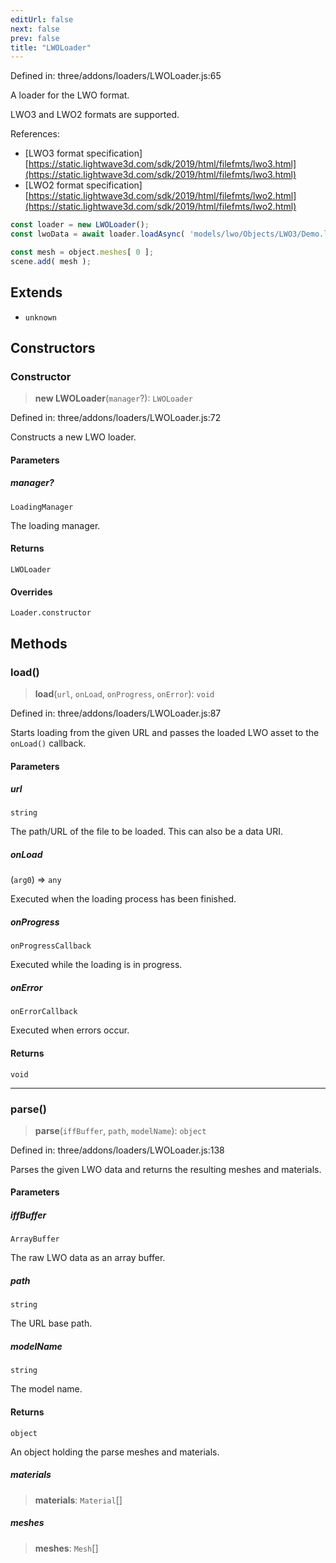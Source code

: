 ```yaml
---
editUrl: false
next: false
prev: false
title: "LWOLoader"
---
```


Defined in: three/addons/loaders/LWOLoader.js:65

A loader for the LWO format.

LWO3 and LWO2 formats are supported.

References:
- [LWO3 format specification][https://static.lightwave3d.com/sdk/2019/html/filefmts/lwo3.html](https://static.lightwave3d.com/sdk/2019/html/filefmts/lwo3.html)
- [LWO2 format specification][https://static.lightwave3d.com/sdk/2019/html/filefmts/lwo2.html](https://static.lightwave3d.com/sdk/2019/html/filefmts/lwo2.html)

```js
const loader = new LWOLoader();
const lwoData = await loader.loadAsync( 'models/lwo/Objects/LWO3/Demo.lwo' );

const mesh = object.meshes[ 0 ];
scene.add( mesh );
```

## Extends

- `unknown`

## Constructors

### Constructor

> **new LWOLoader**(`manager`?): `LWOLoader`

Defined in: three/addons/loaders/LWOLoader.js:72

Constructs a new LWO loader.

#### Parameters

##### manager?

`LoadingManager`

The loading manager.

#### Returns

`LWOLoader`

#### Overrides

`Loader.constructor`

## Methods

### load()

> **load**(`url`, `onLoad`, `onProgress`, `onError`): `void`

Defined in: three/addons/loaders/LWOLoader.js:87

Starts loading from the given URL and passes the loaded LWO asset
to the `onLoad()` callback.

#### Parameters

##### url

`string`

The path/URL of the file to be loaded. This can also be a data URI.

##### onLoad

(`arg0`) => `any`

Executed when the loading process has been finished.

##### onProgress

`onProgressCallback`

Executed while the loading is in progress.

##### onError

`onErrorCallback`

Executed when errors occur.

#### Returns

`void`

***

### parse()

> **parse**(`iffBuffer`, `path`, `modelName`): `object`

Defined in: three/addons/loaders/LWOLoader.js:138

Parses the given LWO data and returns the resulting meshes and materials.

#### Parameters

##### iffBuffer

`ArrayBuffer`

The raw LWO data as an array buffer.

##### path

`string`

The URL base path.

##### modelName

`string`

The model name.

#### Returns

`object`

An object holding the parse meshes and materials.

##### materials

> **materials**: `Material`[]

##### meshes

> **meshes**: `Mesh`[]
